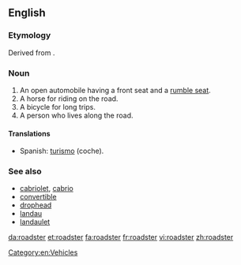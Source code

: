 ==English==

===Etymology===
Derived from {{suffix|road|ster}}.

===Noun===
{{en-noun}}

# An open automobile having a front seat and a [[rumble seat]].
# A horse for riding on the road.
# A bicycle for long trips.
# A person who lives along the road.

====Translations====
{{trans-top|}}
* Spanish: [[turismo]] (coche).
{{trans-bottom}}

===See also===
*[[cabriolet]], [[cabrio]]
*[[convertible]]
*[[drophead]]
*[[landau]]
*[[landaulet]]

[[Category:en:Vehicles]]

[[da:roadster]]
[[et:roadster]]
[[fa:roadster]]
[[fr:roadster]]
[[vi:roadster]]
[[zh:roadster]]